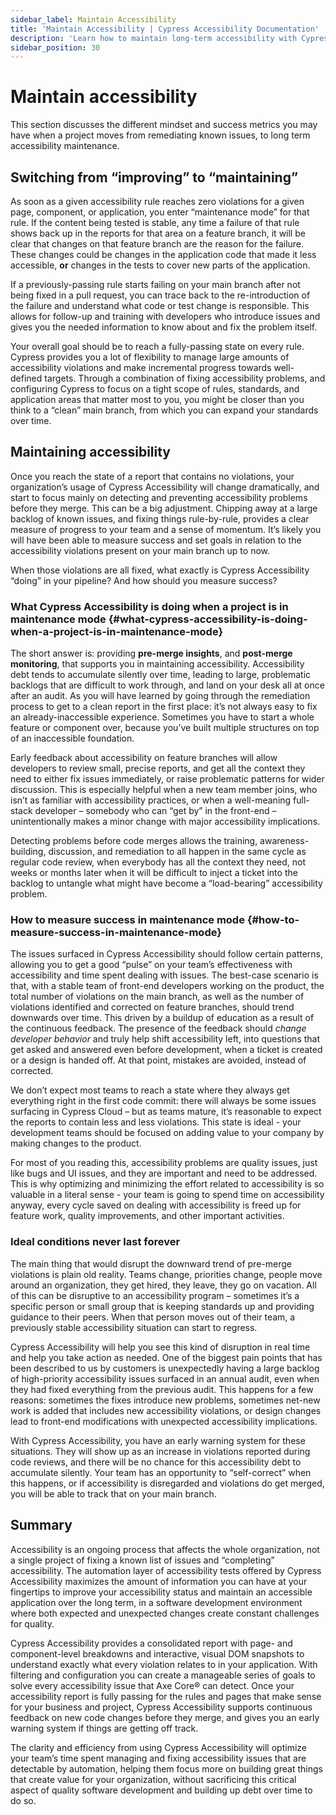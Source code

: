 ```yaml
---
sidebar_label: Maintain Accessibility
title: 'Maintain Accessibility | Cypress Accessibility Documentation'
description: 'Learn how to maintain long-term accessibility with Cypress, using continuous feedback and monitoring to prevent regressions and keep your application accessible.'
sidebar_position: 30
---
```


# Maintain accessibility

This section discusses the different mindset and success metrics you may have when a project moves from remediating known issues, to long term accessibility maintenance.

## Switching from “improving” to “maintaining”

As soon as a given accessibility rule reaches zero violations for a given page, component, or application, you enter “maintenance mode” for that rule. If the content being tested is stable, any time a failure of that rule shows back up in the reports for that area on a feature branch, it will be clear that changes on that feature branch are the reason for the failure. These changes could be changes in the application code that made it less accessible, **or** changes in the tests to cover new parts of the application.

If a previously-passing rule starts failing on your main branch after not being fixed in a pull request, you can trace back to the re-introduction of the failure and understand what code or test change is responsible. This allows for follow-up and training with developers who introduce issues and gives you the needed information to know about and fix the problem itself.

Your overall goal should be to reach a fully-passing state on every rule. Cypress provides you a lot of flexibility to manage large amounts of accessibility violations and make incremental progress towards well-defined targets. Through a combination of fixing accessibility problems, and configuring Cypress to focus on a tight scope of rules, standards, and application areas that matter most to you, you might be closer than you think to a “clean” main branch, from which you can expand your standards over time.

## Maintaining accessibility

Once you reach the state of a report that contains no violations, your organization’s usage of Cypress Accessibility will change dramatically, and start to focus mainly on detecting and preventing accessibility problems before they merge. This can be a big adjustment. Chipping away at a large backlog of known issues, and fixing things rule-by-rule, provides a clear measure of progress to your team and a sense of momentum. It’s likely you will have been able to measure success and set goals in relation to the accessibility violations present on your main branch up to now.

When those violations are all fixed, what exactly is Cypress Accessibility “doing” in your pipeline? And how should you measure success?

### What Cypress Accessibility is doing when a project is in maintenance mode {#what-cypress-accessibility-is-doing-when-a-project-is-in-maintenance-mode}

The short answer is: providing **pre-merge insights**, and **post-merge monitoring**, that supports you in maintaining accessibility. Accessibility debt tends to accumulate silently over time, leading to large, problematic backlogs that are difficult to work through, and land on your desk all at once after an audit. As you will have learned by going through the remediation process to get to a clean report in the first place: it’s not always easy to fix an already-inaccessible experience. Sometimes you have to start a whole feature or component over, because you’ve built multiple structures on top of an inaccessible foundation.

Early feedback about accessibility on feature branches will allow developers to review small, precise reports, and get all the context they need to either fix issues immediately, or raise problematic patterns for wider discussion. This is especially helpful when a new team member joins, who isn’t as familiar with accessibility practices, or when a well-meaning full-stack developer – somebody who can “get by” in the front-end – unintentionally makes a minor change with major accessibility implications.

Detecting problems before code merges allows the training, awareness-building, discussion, and remediation to all happen in the same cycle as regular code review, when everybody has all the context they need, not weeks or months later when it will be difficult to inject a ticket into the backlog to untangle what might have become a “load-bearing” accessibility problem.

### How to measure success in maintenance mode {#how-to-measure-success-in-maintenance-mode}

The issues surfaced in Cypress Accessibility should follow certain patterns, allowing you to get a good “pulse” on your team’s effectiveness with accessibility and time spent dealing with issues. The best-case scenario is that, with a stable team of front-end developers working on the product, the total number of violations on the main branch, as well as the number of violations identified and corrected on feature branches, should trend downwards over time. This driven by a buildup of education as a result of the continuous feedback. The presence of the feedback should _change developer behavior_ and truly help shift accessibility left, into questions that get asked and answered even before development, when a ticket is created or a design is handed off. At that point, mistakes are avoided, instead of corrected.

We don’t expect most teams to reach a state where they always get everything right in the first code commit: there will always be some issues surfacing in Cypress Cloud – but as teams mature, it’s reasonable to expect the reports to contain less and less violations. This state is ideal \- your development teams should be focused on adding value to your company by making changes to the product.

For most of you reading this, accessibility problems are quality issues, just like bugs and UI issues, and they are important and need to be addressed. This is why optimizing and minimizing the effort related to accessibility is so valuable in a literal sense \- your team is going to spend time on accessibility anyway, every cycle saved on dealing with accessibility is freed up for feature work, quality improvements, and other important activities.

### Ideal conditions never last forever

The main thing that would disrupt the downward trend of pre-merge violations is plain old reality. Teams change, priorities change, people move around an organization, they get hired, they leave, they go on vacation. All of this can be disruptive to an accessibility program – sometimes it’s a specific person or small group that is keeping standards up and providing guidance to their peers. When that person moves out of their team, a previously stable accessibility situation can start to regress.

Cypress Accessibility will help you see this kind of disruption in real time and help you take action as needed. One of the biggest pain points that has been described to us by customers is unexpectedly having a large backlog of high-priority accessibility issues surfaced in an annual audit, even when they had fixed everything from the previous audit. This happens for a few reasons: sometimes the fixes introduce new problems, sometimes net-new work is added that includes new accessibility violations, or design changes lead to front-end modifications with unexpected accessibility implications.

With Cypress Accessibility, you have an early warning system for these situations. They will show up as an increase in violations reported during code reviews, and there will be no chance for this accessibility debt to accumulate silently. Your team has an opportunity to “self-correct” when this happens, or if accessibility is disregarded and violations do get merged, you will be able to track that on your main branch.

## Summary

Accessibility is an ongoing process that affects the whole organization, not a single project of fixing a known list of issues and “completing” accessibility. The automation layer of accessibility tests offered by Cypress Accessibility maximizes the amount of information you can have at your fingertips to improve your accessibility status and maintain an accessible application over the long term, in a software development environment where both expected and unexpected changes create constant challenges for quality.

Cypress Accessibility provides a consolidated report with page- and component-level breakdowns and interactive, visual DOM snapshots to understand exactly what every violation relates to in your application. With filtering and configuration you can create a manageable series of goals to solve every accessibility issue that Axe Core® can detect. Once your accessibility report is fully passing for the rules and pages that make sense for your business and project, Cypress Accessibility supports continuous feedback on new code changes before they merge, and gives you an early warning system if things are getting off track.

The clarity and efficiency from using Cypress Accessibility will optimize your team’s time spent managing and fixing accessibility issues that are detectable by automation, helping them focus more on building great things that create value for your organization, without sacrificing this critical aspect of quality software development and building up debt over time to do so.

